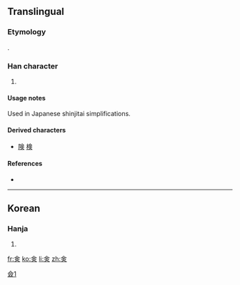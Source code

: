 ==Translingual==
{{ja-forms|㑒|[[佥]]|[[僉]]}}

===Etymology===
{{Han simp|僉}}.

===Han character===
{{Han char|rn=9|rad=人|as=06|sn=8|four=|canj=人一中人 (OMLO)}}

# {{defn|Han|sort=人06}}

====Usage notes====
Used in Japanese shinjitai simplifications.

====Derived characters====
{{rfc-header|Derived characters|lang=mul}}
* [[険]] [[検]]

====References====
* {{Han ref|kx=0102.291|dkj=|dj=|hdz=|ud=13394|uh=3452|bh=|bd=}}

[[Category:CJKV characters simplified differently in Japan and China|僉1]]

----

==Korean==

===Hanja===
{{ko-hanja|hangeul=첨|rv=cheom|mr=ch'ŏm|y=chem|eumhun=다|ehrv=da|ehmr=ta|ehy=ta}}

# {{defn|Korean|sort=人06}}

[[fr:㑒]]
[[ko:㑒]]
[[li:㑒]]
[[zh:㑒]]